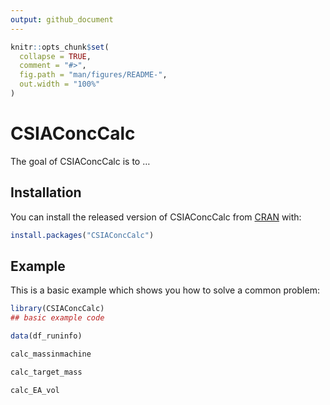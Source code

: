 ```yaml
---
output: github_document
---
```


<!-- README.md is generated from README.Rmd. Please edit that file -->

```r
knitr::opts_chunk$set(
  collapse = TRUE,
  comment = "#>",
  fig.path = "man/figures/README-",
  out.width = "100%"
)
```

# CSIAConcCalc

<!-- badges: start -->
<!-- badges: end -->

The goal of CSIAConcCalc is to ...

## Installation

You can install the released version of CSIAConcCalc from [CRAN](https://CRAN.R-project.org) with:

``` r
install.packages("CSIAConcCalc")
```

## Example

This is a basic example which shows you how to solve a common problem:

```r
library(CSIAConcCalc)
## basic example code

data(df_runinfo)

calc_massinmachine

calc_target_mass

calc_EA_vol


```
